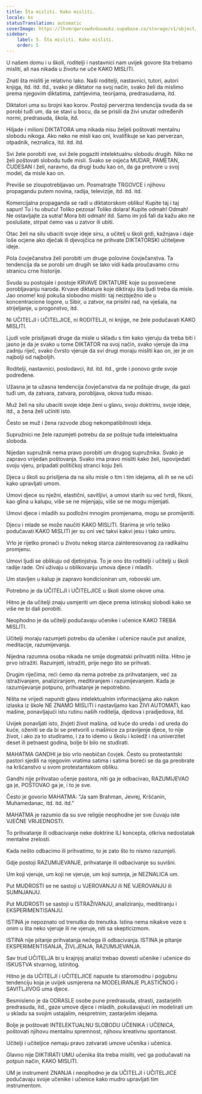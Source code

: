 ```yaml
---
title: Šta misliti. Kako misliti.
locale: bs
statusTranslation: automatic
coverImage: https://lhvmrqwrcowdvduuaukz.supabase.co/storage/v1/object/public/strapi-uploads/small_cover-educacion-fundamental.webp-2d51a7828a2b1309555be27f7e2a61a0.webp
sidebar:
    label: 5. Šta misliti. Kako misliti.
    order: 5
---
```

U našem domu i u školi, roditelji i nastavnici nam uvijek govore šta trebamo misliti, ali nas nikada u životu ne uče KAKO MISLITI.

Znati šta misliti je relativno lako. Naši roditelji, nastavnici, tutori, autori knjiga, itd. itd. itd., svako je diktator na svoj način, svako želi da mislimo prema njegovim diktatima, zahtjevima, teorijama, predrasudama, itd.

Diktatori uma su brojni kao korov. Postoji perverzna tendencija svuda da se porobi tuđi um, da se stavi u bocu, da se prisili da živi unutar određenih normi, predrasuda, škola, itd.

Hiljade i milioni DIKTATORA uma nikada nisu željeli poštovati mentalnu slobodu nikoga. Ako neko ne misli kao oni, kvalifikuje se kao perverzan, otpadnik, neznalica, itd. itd. itd.

Svi žele porobiti sve, svi žele pogaziti intelektualnu slobodu drugih. Niko ne želi poštovati slobodu tuđe misli. Svako se osjeća MUDAR, PAMETAN, ČUDESAN i želi, naravno, da drugi budu kao on, da ga pretvore u svoj model, da misle kao on.

Previše se zloupotrebljavao um. Posmatrajte TRGOVCE i njihovu propagandu putem novina, radija, televizije, itd. itd. itd.

Komercijalna propaganda se radi u diktatorskom obliku! Kupite taj i taj sapun! Tu i tu obuću! Toliko pezosa! Toliko dolara! Kupite odmah! Odmah! Ne ostavljajte za sutra! Mora biti odmah! itd. Samo im još fali da kažu ako ne poslušate, strpat ćemo vas u zatvor ili ubiti.

Otac želi na silu ubaciti svoje ideje sinu, a učitelj u školi grdi, kažnjava i daje loše ocjene ako dječak ili djevojčica ne prihvate DIKTATORSKI učiteljeve ideje.

Pola čovječanstva želi porobiti um druge polovine čovječanstva. Ta tendencija da se porobi um drugih se lako vidi kada proučavamo crnu stranicu crne historije.

Svuda su postojale i postoje KRVAVE DIKTATURE koje su posvećene porobljavanju naroda. Krvave diktature koje diktiraju šta ljudi treba da misle. Jao onome! koji pokuša slobodno misliti: taj neizbježno ide u koncentracione logore, u Sibir, u zatvor, na prisilni rad, na vješala, na strijeljanje, u progonstvo, itd.

Ni UČITELJI i UČITELJICE, ni RODITELJI, ni knjige, ne žele podučavati KAKO MISLITI.

Ljudi vole prisiljavati druge da misle u skladu s tim kako vjeruju da treba biti i jasno je da je svako u tome DIKTATOR na svoj način, svako vjeruje da ima zadnju riječ, svako čvrsto vjeruje da svi drugi moraju misliti kao on, jer je on najbolji od najboljih.

Roditelji, nastavnici, poslodavci, itd. itd. itd., grde i ponovo grde svoje podređene.

Užasna je ta užasna tendencija čovječanstva da ne poštuje druge, da gazi tuđi um, da zatvara, zatvara, porobljava, okova tuđu misao.

Muž želi na silu ubaciti svoje ideje ženi u glavu, svoju doktrinu, svoje ideje, itd., a žena želi učiniti isto.

Često se muž i žena razvode zbog nekompatibilnosti ideja.

Supružnici ne žele razumjeti potrebu da se poštuje tuđa intelektualna sloboda.

Nijedan supružnik nema pravo porobiti um drugog supružnika. Svako je zapravo vrijedan poštovanja. Svako ima pravo misliti kako želi, ispovijedati svoju vjeru, pripadati političkoj stranci koju želi.

Djeca u školi su prisiljena da na silu misle o tim i tim idejama, ali ih se ne uči kako upravljati umom.

Umovi djece su nježni, elastični, savitljivi, a umovi starih su već tvrdi, fiksni, kao glina u kalupu, više se ne mijenjaju, više se ne mogu mijenjati.

Umovi djece i mladih su podložni mnogim promjenama, mogu se promijeniti.

Djecu i mlade se može naučiti KAKO MISLITI. Starima je vrlo teško podučavati KAKO MISLITI jer su oni već takvi kakvi jesu i tako umiru.

Vrlo je rijetko pronaći u životu nekog starca zainteresovanog za radikalnu promjenu.

Umovi ljudi se oblikuju od djetinjstva. To je ono što roditelji i učitelji u školi radije rade. Oni uživaju u oblikovanju umova djece i mladih.

Um stavljen u kalup je zapravo kondicioniran um, robovski um.

Potrebno je da UČITELJI i UČITELJICE u školi slome okove uma.

Hitno je da učitelji znaju usmjeriti um djece prema istinskoj slobodi kako se više ne bi dali porobiti.

Neophodno je da učitelji podučavaju učenike i učenice KAKO TREBA MISLITI.

Učitelji moraju razumjeti potrebu da učenike i učenice nauče put analize, meditacije, razumijevanja.

Nijedna razumna osoba nikada ne smije dogmatski prihvatiti ništa. Hitno je prvo istražiti. Razumjeti, istražiti, prije nego što se prihvati.

Drugim riječima, reći ćemo da nema potrebe za prihvatanjem, već za istraživanjem, analiziranjem, meditiranjem i razumijevanjem. Kada je razumijevanje potpuno, prihvatanje je nepotrebno.

Ništa ne vrijedi napuniti glavu intelektualnim informacijama ako nakon izlaska iz škole NE ZNAMO MISLITI i nastavljamo kao ŽIVI AUTOMATI, kao mašine, ponavljajući istu rutinu naših roditelja, djedova i pradjedova, itd.

Uvijek ponavljati isto, živjeti život mašina, od kuće do ureda i od ureda do kuće, oženiti se da bi se pretvorili u mašinice za pravljenje djece, to nije život, i ako za to studiramo, i za to idemo u školu i koledž i na univerzitet deset ili petnaest godina, bolje bi bilo ne studirati.

MAHATMA GANDHI je bio vrlo neobičan čovjek. Često su protestantski pastori sjedili na njegovim vratima satima i satima boreći se da ga preobrate na kršćanstvo u svom protestantskom obliku.

Gandhi nije prihvatao učenje pastora, niti ga je odbacivao, RAZUMIJEVAO ga je, POŠTOVAO ga je, i to je sve.

Često je govorio MAHATMA: "Ja sam Brahman, Jevrej, Kršćanin, Muhamedanac, itd. itd. itd."

MAHATMA je razumio da su sve religije neophodne jer sve čuvaju iste VJEČNE VRIJEDNOSTI.

To prihvatanje ili odbacivanje neke doktrine ILI koncepta, otkriva nedostatak mentalne zrelosti.

Kada nešto odbacimo ili prihvatimo, to je zato što to nismo razumjeli.

Gdje postoji RAZUMIJEVANJE, prihvatanje ili odbacivanje su suvišni.

Um koji vjeruje, um koji ne vjeruje, um koji sumnja, je NEZNALICA um.

Put MUDROSTI se ne sastoji u VJEROVANJU ili NE VJEROVANJU ili SUMNJANJU.

Put MUDROSTI se sastoji u ISTRAŽIVANJU, analiziranju, meditiranju i EKSPERIMENTISANJU.

ISTINA je nepoznato od trenutka do trenutka. Istina nema nikakve veze s onim u šta neko vjeruje ili ne vjeruje, niti sa skepticizmom.

ISTINA nije pitanje prihvatanja nečega ili odbacivanja. ISTINA je pitanje EKSPERIMENTISANJA, ŽIVLJENJA, RAZUMIJEVANJA.

Sav trud UČITELJA bi u krajnjoj analizi trebao dovesti učenike i učenice do ISKUSTVA stvarnog, istinitog.

Hitno je da UČITELJI i UČITELJICE napuste tu staromodnu i pogubnu tendenciju koja je uvijek usmjerena na MODELIRANJE PLASTIČNOG i SAVITLJIVOG uma djece.

Besmisleno je da ODRASLE osobe pune predrasuda, strasti, zastarjelih predrasuda, itd., gaze umove djece i mladih, pokušavajući im modelirati um u skladu sa svojim ustajalim, nespretnim, zastarjelim idejama.

Bolje je poštovati INTELEKTUALNU SLOBODU UČENIKA i UČENICA, poštovati njihovu mentalnu spremnost, njihovu kreativnu spontanost.

Učitelji i učiteljice nemaju pravo zatvarati umove učenika i učenica.

Glavno nije DIKTIRATI UMU učenika šta treba misliti, već ga podučavati na potpun način, KAKO MISLITI.

UM je instrument ZNANJA i neophodno je da UČITELJI i UČITELJICE podučavaju svoje učenike i učenice kako mudro upravljati tim instrumentom.

